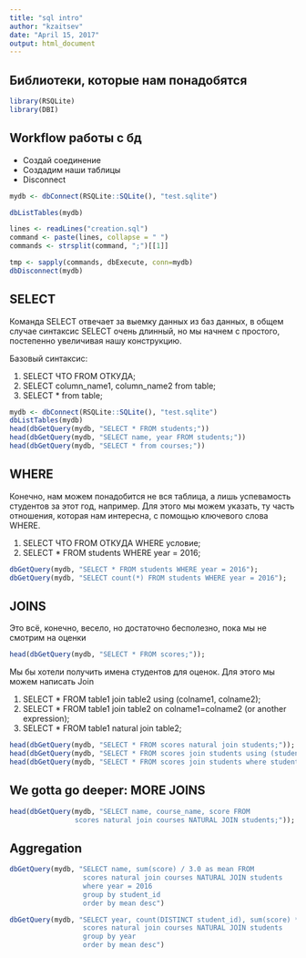 ```yaml
---
title: "sql intro"
author: "kzaitsev"
date: "April 15, 2017"
output: html_document
---
```

## Библиотеки, которые нам понадобятся
```r
library(RSQLite)
library(DBI)
```

## Workflow работы с бд

* Создай соединение
* Создадим наши таблицы
* Disconnect

```r
mydb <- dbConnect(RSQLite::SQLite(), "test.sqlite")

dbListTables(mydb)

lines <- readLines("creation.sql")
command <- paste(lines, collapse = " ")
commands <- strsplit(command, ";")[[1]]

tmp <- sapply(commands, dbExecute, conn=mydb)
dbDisconnect(mydb)
```

## SELECT

Команда SELECT отвечает за выемку данных из баз данных, в общем случае синтаксис SELECT очень длинный, но мы начнем с простого, постепенно увеличивая нашу конструкцию.


Базовый синтаксис: 

1. SELECT ЧТО FROM ОТКУДА;
2. SELECT column_name1, column_name2 from table;
3. SELECT * from table;


```r
mydb <- dbConnect(RSQLite::SQLite(), "test.sqlite")
dbListTables(mydb)
head(dbGetQuery(mydb, "SELECT * FROM students;"))
head(dbGetQuery(mydb, "SELECT name, year FROM students;"))
head(dbGetQuery(mydb, "SELECT * from courses;"))
```

## WHERE

Конечно, нам можем понадобится не вся таблица, а лишь успевамость студентов за этот год, например. Для этого мы можем указать, ту часть отношения, которая нам интересна, с помощью ключевого слова WHERE.

1. SELECT ЧТО FROM ОТКУДА WHERE условие;
2. SELECT * FROM students WHERE year = 2016;
```r
dbGetQuery(mydb, "SELECT * FROM students WHERE year = 2016");
dbGetQuery(mydb, "SELECT count(*) FROM students WHERE year = 2016");
```

## JOINS 

Это всё, конечно, весело, но достаточно бесполезно, пока мы не смотрим на оценки

```r
head(dbGetQuery(mydb, "SELECT * FROM scores;"));
```

Мы бы хотели получить имена студентов для оценок. Для этого мы можем написать Join

1. SELECT * FROM table1 join table2 using (colname1, colname2);
2. SELECT * FROM table1 join table2 on colname1=colname2 (or another expression);
3. SELECT * FROM table1 natural join table2;

```r
head(dbGetQuery(mydb, "SELECT * FROM scores natural join students;"));
head(dbGetQuery(mydb, "SELECT * FROM scores join students using (student_id);"));
head(dbGetQuery(mydb, "SELECT * FROM scores join students where students.student_id = scores.student_id;"));
```

## We gotta go deeper: MORE JOINS

```r
head(dbGetQuery(mydb, "SELECT name, course_name, score FROM 
                scores natural join courses NATURAL JOIN students;"));
```


## Aggregation

```r
dbGetQuery(mydb, "SELECT name, sum(score) / 3.0 as mean FROM 
                  scores natural join courses NATURAL JOIN students 
                  where year = 2016 
                  group by student_id 
                  order by mean desc")

dbGetQuery(mydb, "SELECT year, count(DISTINCT student_id), sum(score) * 1.0 / count(student_id) as mean FROM 
                  scores natural join courses NATURAL JOIN students 
                  group by year 
                  order by mean desc")
```